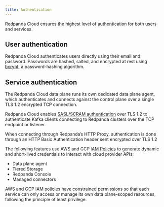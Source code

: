 ```yaml
---
title: Authentication
---
```


<head>
    <meta name="title" content="Redpanda Cloud Authentication  | Redpanda Docs"/>
    <meta name="description" content="Learn about Redpanda Cloud authentication and authentication services."/>
    <link rel="canonical" href="https://docs.redpanda.com/docs/deploy/deployment-option/cloud/security/cloud-security-architecture/authentication/" />
</head>

Redpanda Cloud ensures the highest level of authentication for both users and services.

## User authentication

Redpanda Cloud authenticates users directly using their email and password.
Passwords are hashed, salted, and encrypted at rest using [bcrypt](https://en.wikipedia.org/wiki/Bcrypt),
a password-hashing algorithm.

## Service authentication

The Redpanda Cloud data plane runs its own dedicated data plane agent,
which authenticates and connects against the control plane over a single TLS 1.2
encrypted TCP connection.

Redpanda Cloud enables [SASL/SCRAM authentication](../../../../../../manage/security/authentication#saslscram)
over TLS 1.2 to authenticate Kafka clients connecting to Redpanda clusters over
the TCP endpoint or listener.

When connecting through Redpanda’s HTTP Proxy, authentication is done through an HTTP Basic Authentication header sent encrypted over TLS 1.2


The following features use AWS and GCP [IAM Policies](../authorization/cloud-authorization#iam-policies) to generate
dynamic and short-lived credentials to interact with cloud provider APIs:

- Data plane agent
- Tiered Storage
- Redpanda Console
- Managed connectors

AWS and GCP IAM policies have constrained permissions so that each service can only
access or manage its own data plane-scoped resources, following the principle of
least privilege.
